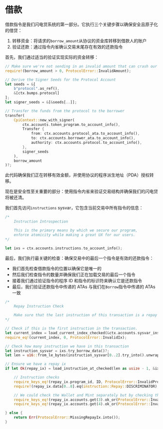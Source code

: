 # 借款

借款指令是我们闪电贷系统的第一部分。它执行三个关键步骤以确保安全且原子化的借贷：
1. 转移资金：将请求的`borrow_amount`从协议的资金库转移到借款人的账户
2. 验证还款：通过指令内省确认交易末尾存在有效的还款指令

<ArticleSection name="资金转移" id="fund-transfer" level="h2" />

首先，我们通过适当的验证实现实际的资金转移：

```rust
// Make sure we're not sending in an invalid amount that can crash our Protocol
require!(borrow_amount > 0, ProtocolError::InvalidAmount);

// Derive the Signer Seeds for the Protocol Account
let seeds = &[
    b"protocol".as_ref(),
    &[ctx.bumps.protocol]
];
let signer_seeds = &[&seeds[..]];

// Transfer the funds from the protocol to the borrower
transfer(
    CpiContext::new_with_signer(
        ctx.accounts.token_program.to_account_info(), 
        Transfer {
            from: ctx.accounts.protocol_ata.to_account_info(),
            to: ctx.accounts.borrower_ata.to_account_info(),
            authority: ctx.accounts.protocol.to_account_info(),
        }, 
        signer_seeds
    ), 
    borrow_amount
)?;
```

此代码确保我们正在转移有效金额，并使用协议的程序派生地址（PDA）授权转移。

<ArticleSection name="指令内省" id="instruction-introspection" level="h2" />

现在是安全性至关重要的部分：使用指令内省来验证交易结构并确保我们的闪电贷将被还清。

我们首先访问`instructions` sysvar，它包含当前交易中所有指令的信息：

```rust
/*
    Instruction Introspection

    This is the primary means by which we secure our program,
    enforce atomicity while making a great UX for our users.
*/

let ixs = ctx.accounts.instructions.to_account_info();
```

最后，我们执行最关键的检查：确保交易中的最后一个指令是有效的还款指令：
- 我们首先检查借款指令的位置以确保它是唯一的
- 然后我们检查指令的数量并确保我们正在加载交易的最后一个指令
- 接着我们通过验证指令的程序 ID 和指令的标识符来确认它是还款指令
- 最后，我们验证还款指令中传递的 ATAs 与我们在`Borrow`指令中传递的 ATAs 一致

```rust
/*
    Repay Instruction Check

    Make sure that the last instruction of this transaction is a repay instruction
*/

// Check if this is the first instruction in the transaction.
let current_index = load_current_index_checked(&ctx.accounts.sysvar_instructions)?;
require_eq!(current_index, 0, ProtocolError::InvalidIx); 

// Check how many instruction we have in this transaction
let instruction_sysvar = ixs.try_borrow_data()?;
let len = u16::from_le_bytes(instruction_sysvar[0..2].try_into().unwrap());

// Ensure we have a repay ix
if let Ok(repay_ix) = load_instruction_at_checked(len as usize - 1, &ixs) {

    // Instruction checks
    require_keys_eq!(repay_ix.program_id, ID, ProtocolError::InvalidProgram);
    require!(repay_ix.data[0..8].eq(instruction::Repay::DISCRIMINATOR), ProtocolError::InvalidIx);

    // We could check the Wallet and Mint separately but by checking the ATA we do this automatically
    require_keys_eq!(repay_ix.accounts.get(3).ok_or(ProtocolError::InvalidBorrowerAta)?.pubkey, ctx.accounts.borrower_ata.key(), ProtocolError::InvalidBorrowerAta);
    require_keys_eq!(repay_ix.accounts.get(4).ok_or(ProtocolError::InvalidProtocolAta)?.pubkey, ctx.accounts.protocol_ata.key(), ProtocolError::InvalidProtocolAta);

} else {
    return Err(ProtocolError::MissingRepayIx.into());
}
```
